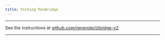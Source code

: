 ```yaml
---
title: Forking RenBridge
---
```


<hr />

See the instructions at [github.com/renproject/bridge-v2](https://github.com/renproject/bridge-v2#forking).

<hr />
